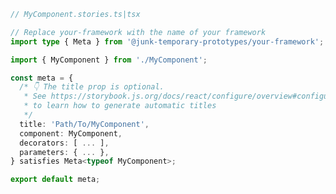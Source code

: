 ```ts
// MyComponent.stories.ts|tsx

// Replace your-framework with the name of your framework
import type { Meta } from '@junk-temporary-prototypes/your-framework';

import { MyComponent } from './MyComponent';

const meta = {
  /* 👇 The title prop is optional.
   * See https://storybook.js.org/docs/react/configure/overview#configure-story-loading
   * to learn how to generate automatic titles
   */
  title: 'Path/To/MyComponent',
  component: MyComponent,
  decorators: [ ... ],
  parameters: { ... },
} satisfies Meta<typeof MyComponent>;

export default meta;
```
